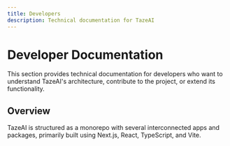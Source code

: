 ```yaml
---
title: Developers
description: Technical documentation for TazeAI
---
```


# Developer Documentation

This section provides technical documentation for developers who want to understand TazeAI's architecture, contribute to the project, or extend its functionality.

## Overview

TazeAI is structured as a monorepo with several interconnected apps and packages, primarily built using Next.js, React, TypeScript, and Vite.

<Cards>
  <Card title="Running Locally" href="/docs/developer/running-locally" />
  <Card title="Contributing" href="/docs/developer/contributing" />
  <Card title="Architecture" href="/docs/developer/architecture" />
</Cards>
